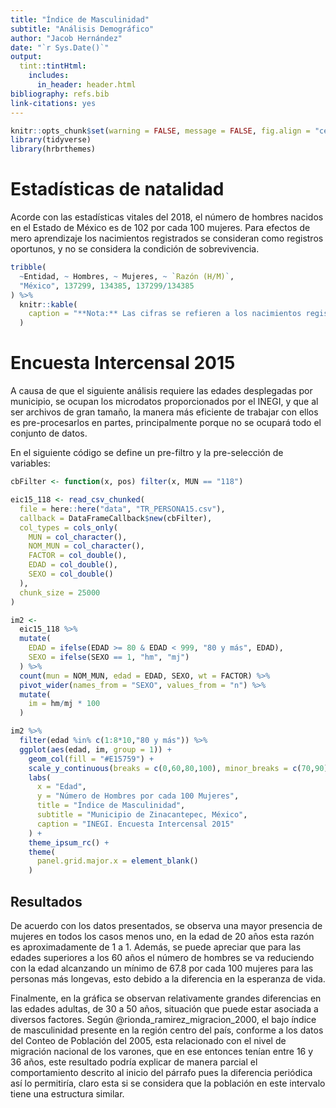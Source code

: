 ```yaml
---
title: "Índice de Masculinidad"
subtitle: "Análisis Demográfico"
author: "Jacob Hernández"
date: "`r Sys.Date()`"
output: 
  tint::tintHtml:
    includes:
      in_header: header.html
bibliography: refs.bib
link-citations: yes
---
```


```r
knitr::opts_chunk$set(warning = FALSE, message = FALSE, fig.align = "center")
library(tidyverse)
library(hrbrthemes)
```

# Estadísticas de natalidad

Acorde con las estadísticas vitales del 2018, el número de hombres nacidos en el Estado de México es de 102 por 
cada 100 mujeres. Para efectos de mero aprendizaje los nacimientos registrados se consideran como registros
oportunos, y no se considera la condición de sobrevivencia.

```r
tribble(
  ~Entidad, ~ Hombres, ~ Mujeres, ~ `Razón (H/M)`,
  "México", 137299,	134385, 137299/134385
) %>% 
  knitr::kable(
    caption = "**Nota:** Las cifras se refieren a los nacimientos registrados por entidad federativa de residencia habitual de la madre."
  )
```

# Encuesta Intercensal 2015

A causa de que el siguiente análisis requiere las edades desplegadas por municipio, se ocupan los microdatos 
proporcionados por el INEGI, y que al ser archivos de gran tamaño, la manera más eficiente de trabajar con ellos es 
pre-procesarlos en partes, principalmente porque no se ocupará todo el conjunto de datos. 

En el siguiente código se define un pre-filtro y la pre-selección de variables:

```r
cbFilter <- function(x, pos) filter(x, MUN == "118")

eic15_118 <- read_csv_chunked(
  file = here::here("data", "TR_PERSONA15.csv"), 
  callback = DataFrameCallback$new(cbFilter),
  col_types = cols_only(
    MUN = col_character(), 
    NOM_MUN = col_character(), 
    FACTOR = col_double(), 
    EDAD = col_double(), 
    SEXO = col_double()
  ),
  chunk_size = 25000
)

im2 <- 
  eic15_118 %>% 
  mutate(
    EDAD = ifelse(EDAD >= 80 & EDAD < 999, "80 y más", EDAD),
    SEXO = ifelse(SEXO == 1, "hm", "mj")
  ) %>% 
  count(mun = NOM_MUN, edad = EDAD, SEXO, wt = FACTOR) %>% 
  pivot_wider(names_from = "SEXO", values_from = "n") %>% 
  mutate(
    im = hm/mj * 100
  )
```

```r
im2 %>% 
  filter(edad %in% c(1:8*10,"80 y más")) %>%
  ggplot(aes(edad, im, group = 1)) +
    geom_col(fill = "#E15759") +
    scale_y_continuous(breaks = c(0,60,80,100), minor_breaks = c(70,90)) +
    labs(
      x = "Edad",
      y = "Número de Hombres por cada 100 Mujeres",
      title = "Índice de Masculinidad",
      subtitle = "Municipio de Zinacantepec, México",
      caption = "INEGI. Encuesta Intercensal 2015"
    ) +
    theme_ipsum_rc() +
    theme(
      panel.grid.major.x = element_blank()
    )
```

## Resultados

De acuerdo con los datos presentados, se observa una mayor presencia de mujeres en todos los casos menos uno, 
en la edad de 20 años esta razón es aproximadamente de 1 a 1. Además, se puede apreciar que para las edades 
superiores a los 60 años el número de hombres se va reduciendo con la edad alcanzando un mínimo de 67.8 por 
cada 100 mujeres para las personas más longevas, esto debido a la diferencia en la esperanza de vida.

Finalmente, en la gráfica se observan relativamente grandes diferencias en las edades adultas, de 30 a 50 años, 
situación que puede estar asociada a diversos factores. Según @rionda_ramirez_migracion_2000, el bajo índice de 
masculinidad presente en la región centro del país, conforme a los datos del Conteo de Población del 2005, esta 
relacionado con el nivel de migración nacional de los varones, que en ese entonces tenían entre 16 y 36 años, 
este resultado podría explicar de manera parcial el comportamiento descrito al inicio del párrafo pues la diferencia 
periódica así lo permitiría, claro esta si se considera que la población en este intervalo tiene una estructura 
similar.
